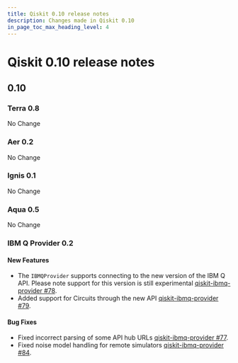 ```yaml
---
title: Qiskit 0.10 release notes
description: Changes made in Qiskit 0.10
in_page_toc_max_heading_level: 4
---
```


# Qiskit 0.10 release notes

## 0.10

<span id="id576" />

### Terra 0.8

No Change

<span id="id577" />

### Aer 0.2

No Change

<span id="id578" />

### Ignis 0.1

No Change

<span id="id579" />

### Aqua 0.5

No Change

<span id="ibm-q-provider-0-2" />

### IBM Q Provider 0.2

<span id="id580" />

#### New Features

*   The `IBMQProvider` supports connecting to the new version of the IBM Q API. Please note support for this version is still experimental [qiskit-ibmq-provider #78](https://github.com/Qiskit/qiskit-ibmq-provider/pull/78).
*   Added support for Circuits through the new API [qiskit-ibmq-provider #79](https://github.com/Qiskit/qiskit-ibmq-provider/pull/79).

<span id="id581" />

#### Bug Fixes

*   Fixed incorrect parsing of some API hub URLs [qiskit-ibmq-provider #77](https://github.com/Qiskit/qiskit-ibmq-provider/pull/77).
*   Fixed noise model handling for remote simulators [qiskit-ibmq-provider #84](https://github.com/Qiskit/qiskit-ibmq-provider/pull/84).

<span id="qiskit-0-9" />
